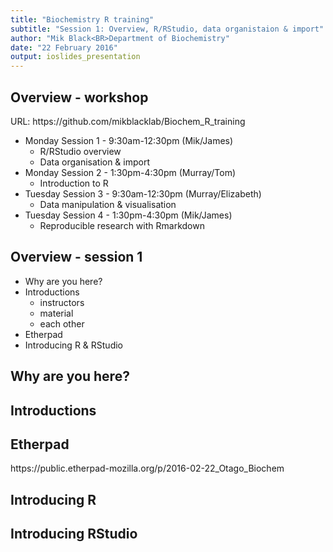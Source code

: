 ```yaml
---
title: "Biochemistry R training"
subtitle: "Session 1: Overview, R/RStudio, data organistaion & import"
author: "Mik Black<BR>Department of Biochemistry"
date: "22 February 2016"
output: ioslides_presentation
---
```


## Overview - workshop

URL: https://github.com/mikblacklab/Biochem_R_training

 - Monday Session 1 - 9:30am-12:30pm (Mik/James)
     - R/RStudio overview
     - Data organisation & import 
 - Monday Session 2 - 1:30pm-4:30pm (Murray/Tom) 
     - Introduction to R 
 - Tuesday Session 3 - 9:30am-12:30pm (Murray/Elizabeth)
     - Data manipulation & visualisation 
 - Tuesday Session 4 - 1:30pm-4:30pm (Mik/James)
     - Reproducible research with Rmarkdown

## Overview - session 1

 - Why are you here?
 - Introductions 
     - instructors
     - material 
     - each other
 - Etherpad
 - Introducing R & RStudio

## Why are you here?

## Introductions

## Etherpad

https://public.etherpad-mozilla.org/p/2016-02-22_Otago_Biochem

## Introducing R

## Introducing RStudio
